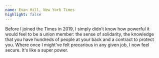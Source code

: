 ```yaml
---
name: Evan Hill, New York Times
highlight: false
---
```

Before I joined the Times in 2019, I simply didn't know how powerful it would feel to be a union member: the sense of solidarity, the knowledge that you have hundreds of people at your back and a contract to protect you. Where once I might've felt precarious in any given job, I now feel secure. It's like a super power.